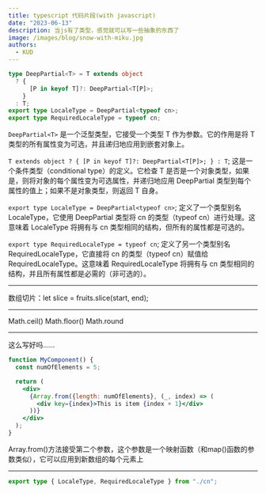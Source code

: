 ```yaml
---
title: typescript 代码片段(with javascript)
date: "2023-06-13"
description: 当js有了类型，感觉就可以写一些抽象的东西了
image: /images/blog/snow-with-miku.jpg
authors:
  - KUD
---
```


```typescript
type DeepPartial<T> = T extends object
  ? {
      [P in keyof T]?: DeepPartial<T[P]>;
    }
  : T;
export type LocaleType = DeepPartial<typeof cn>;
export type RequiredLocaleType = typeof cn;
```

`DeepPartial<T>` 是一个泛型类型，它接受一个类型 T 作为参数。它的作用是将 T 类型的所有属性变为可选，并且递归地应用到嵌套对象上。

`T extends object ? { [P in keyof T]?: DeepPartial<T[P]>; } : T`; 这是一个条件类型（conditional type）的定义。它检查 T 是否是一个对象类型，如果是，则将对象的每个属性变为可选属性，并递归地应用 DeepPartial 类型到每个属性的值上；如果不是对象类型，则返回 T 自身。

`export type LocaleType = DeepPartial<typeof cn>`; 定义了一个类型别名 LocaleType，它使用 DeepPartial 类型将 cn 的类型（typeof cn）进行处理。这意味着 LocaleType 将拥有与 cn 类型相同的结构，但所有的属性都是可选的。

`export type RequiredLocaleType = typeof cn`; 定义了另一个类型别名 RequiredLocaleType，它直接将 cn 的类型（typeof cn）赋值给 RequiredLocaleType。这意味着 RequiredLocaleType 将拥有与 cn 类型相同的结构，并且所有属性都是必需的（非可选的）。

---

数组切片：let slice = fruits.slice(start, end);

---

Math.ceil()  Math.floor()  Math.round

---

这么写好吗……

```jsx
function MyComponent() {
  const numOfElements = 5;

  return (
    <div>
      {Array.from({length: numOfElements}, (_, index) => (
        <div key={index}>This is item {index + 1}</div>
      ))}
    </div>
  );
}
```

Array.from()方法接受第二个参数，这个参数是一个映射函数（和map()函数的参数类似），它可以应用到新数组的每个元素上

---

```typescript
export type { LocaleType, RequiredLocaleType } from "./cn";
```
